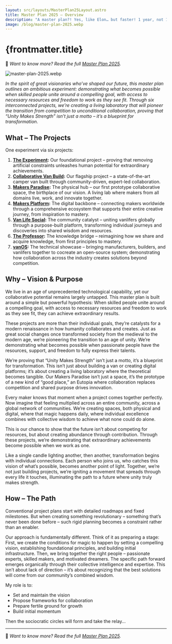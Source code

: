 ```yaml
---
layout: src/layouts/MasterPlan25Layout.astro
title: Master Plan 2025 – Overview
description: "A master plan?! Yes, like Elon… but faster! 1 year, not 10 😂 Wait! Didn’t he also say: “Most people overestimate what they can do in one year and underestimate what they can do in ten years.” 🤔 Well, what I plan here is not rocket science 😉"
image: /blog/master-plan-2025.webp
---
```



# {frontmatter.title}

🔗 *Want to know more? Read the full [Master Plan 2025](/master-plan-2025/en).*

![master-plan-2025.webp](/blog/master-plan-2025.webp)

*In the spirit of great visionaries who’ve shaped our future, this master plan outlines an ambitious experiment: demonstrating what becomes possible when skilled people unite around a compelling goal, with access to necessary resources and freedom to work as they see fit. Through six interconnected projects, we’re creating a living laboratory that will pioneer the transition from competition to unconditional collaboration, proving that “Unity Makes Strength” isn’t just a motto – it’s a blueprint for transformation.*

## What – The Projects

One experiment via six projects:

1. **[The Experiment](/master-plan-2025/the-experiment):** Our foundational project – proving that removing artificial constraints unleashes human potential for extraordinary achievements.
2. **[Collaborative Van Build](/master-plan-2025/collaborative-van-build):** Our flagship project – a state-of-the-art camper van built through community-driven, expert-led collaboration.
3. **[Makers Paradise](/master-plan-2025/makers-paradise):** The physical hub – our first prototype collaborative space, the birthplace of our vision. A living lab where makers from all domains live, work, and innovate together.
4. **[Makers Platform](/master-plan-2025/makers-platform):** The digital backbone – connecting makers worldwide through a comprehensive ecosystem that supports their entire creative journey, from inspiration to mastery.
5. **[Van Life Social](/master-plan-2025/van-life-social):** The community catalyst – uniting vanlifers globally through a purpose-built platform, transforming individual journeys and discoveries into shared wisdom and resources.
6. **[The Professor](/master-plan-2025/the-professor):** The knowledge bridge – reimagining how we share and acquire knowledge, from first principles to mastery.
7. **[vanOS](/master-plan-2025/vanos):** The technical showcase – bringing manufacturers, builders, and vanlifers together to cocreate an open-source system; demonstrating how collaboration across the industry creates solutions beyond competition.


## Why – Vision & Purpose

We live in an age of unprecedented technological capability, yet our collaborative potential remains largely untapped. This master plan is built around a simple but powerful hypothesis: When skilled people unite around a compelling goal, with access to necessary resources and freedom to work as they see fit, they can achieve extraordinary results.

These projects are more than their individual goals, they’re catalysts for a modern renaissance in how humanity collaborates and creates. Just as great social changes once transformed society from the medieval to the modern age, we’re pioneering the transition to an age of unity. We’re demonstrating what becomes possible when passionate people have the resources, support, and freedom to fully express their talents.

We’re proving that “Unity Makes Strength” isn’t just a motto, it’s a blueprint for transformation. This isn’t just about building a van or creating digital platforms; it’s about creating a living laboratory where the theoretical becomes tangible. Our Makers Paradise isn’t just a space, it’s the prototype of a new kind of “good place,” an Eutopia where collaboration replaces competition and shared purpose drives innovation.

Every maker knows that moment when a project comes together perfectly. Now imagine that feeling multiplied across an entire community, across a global network of communities. We’re creating spaces, both physical and digital, where that magic happens daily, where individual excellence combines with collective wisdom to achieve what none could do alone.

This is our chance to show that the future isn’t about competing for resources, but about creating abundance through contribution. Through these projects, we’re demonstrating that extraordinary achievements become possible when we work as one.

Like a single candle lighting another, then another, transformation begins with individual connections. Each person who joins us, who catches this vision of what’s possible, becomes another point of light. Together, we’re not just building projects, we’re igniting a movement that spreads through every life it touches, illuminating the path to a future where unity truly makes strength.


## How – The Path

Conventional project plans start with detailed roadmaps and fixed milestones. But when creating something revolutionary – something that’s never been done before – such rigid planning becomes a constraint rather than an enabler.

Our approach is fundamentally different. Think of it as preparing a stage: First, we create the conditions for magic to happen by setting a compelling vision, establishing foundational principles, and building initial infrastructure. Then, we bring together the right people – passionate experts, skilled makers, and motivated dreamers. The specific path forward emerges organically through their collective intelligence and expertise. This isn’t about lack of direction – it’s about recognizing that the best solutions will come from our community’s combined wisdom.

My role is to:

- Set and maintain the vision
- Propose frameworks for collaboration
- Prepare fertile ground for growth
- Build initial momentum

Then the sociocratic circles will form and take the relay…

---

🔗 *Want to know more? Read the full [Master Plan 2025](/master-plan-2025/en).*
